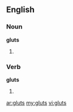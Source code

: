 ==English==

===Noun===
'''gluts'''

# {{plural of|[[glut]]}}


===Verb===
'''gluts'''

# {{third-person singular of|[[glut]]}}

[[ar:gluts]]
[[my:gluts]]
[[vi:gluts]]